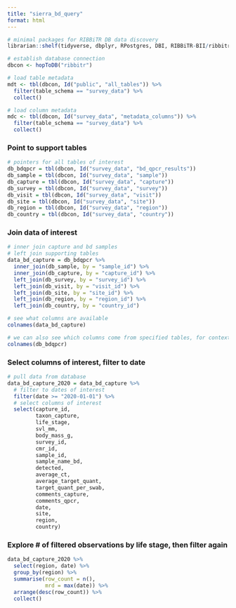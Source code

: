 ```yaml
---
title: "sierra_bd_query"
format: html
---
```


```r
# minimal packages for RIBBiTR DB data discovery
librarian::shelf(tidyverse, dbplyr, RPostgres, DBI, RIBBiTR-BII/ribbitrrr)

# establish database connection
dbcon <- hopToDB("ribbitr")

# load table metadata
mdt <- tbl(dbcon, Id("public", "all_tables")) %>%
  filter(table_schema == "survey_data") %>%
  collect()

# load column metadata
mdc <- tbl(dbcon, Id("survey_data", "metadata_columns")) %>%
  filter(table_schema == "survey_data") %>%
  collect()
```
### Point to support tables

```r
# pointers for all tables of interest
db_bdqpcr = tbl(dbcon, Id("survey_data", "bd_qpcr_results"))
db_sample = tbl(dbcon, Id("survey_data", "sample"))
db_capture = tbl(dbcon, Id("survey_data", "capture"))
db_survey = tbl(dbcon, Id("survey_data", "survey"))
db_visit = tbl(dbcon, Id("survey_data", "visit"))
db_site = tbl(dbcon, Id("survey_data", "site"))
db_region = tbl(dbcon, Id("survey_data", "region"))
db_country = tbl(dbcon, Id("survey_data", "country"))

```

### Join data of interest
```r
# inner join capture and bd samples
# left join supporting tables
data_bd_capture = db_bdqpcr %>%
  inner_join(db_sample, by = "sample_id") %>%
  inner_join(db_capture, by = "capture_id") %>%
  left_join(db_survey, by = "survey_id") %>%
  left_join(db_visit, by = "visit_id") %>%
  left_join(db_site, by = "site_id") %>%
  left_join(db_region, by = "region_id") %>%
  left_join(db_country, by = "country_id")

# see what columns are available
colnames(data_bd_capture)

# we can also see which columns come from specified tables, for context
colnames(db_bdqpcr)

```

### Select columns of interest, filter to date
```r

# pull data from database
data_bd_capture_2020 = data_bd_capture %>%
  # filter to dates of interest
  filter(date >= "2020-01-01") %>%
  # select columns of interest
  select(capture_id,
         taxon_capture,
         life_stage,
         svl_mm,
         body_mass_g,
         survey_id,
         cmr_id,
         sample_id,
         sample_name_bd,
         detected,
         average_ct,
         average_target_quant,
         target_quant_per_swab,
         comments_capture,
         comments_qpcr,
         date,
         site,
         region,
         country)
```

### Explore # of filtered observations by life stage, then filter again
```r

data_bd_capture_2020 %>%
  select(region, date) %>%
  group_by(region) %>%
  summarise(row_count = n(),
            mrd = max(date)) %>%
  arrange(desc(row_count)) %>%
  collect()

```